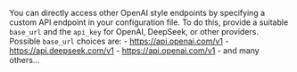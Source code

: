 You can directly access other OpenAI style endpoints by specifying a custom API endpoint in your configuration file. To do this, provide a suitable `base_url` and the `api_key` for OpenAI, DeepSeek, or other providers. Possible `base_url` choices are:
<AccordionGroup>
    <Card>
    - https://api.openai.com/v1
    </Card>
    <Card>
    - https://api.deepseek.com/v1
    </Card>
    <Card>
    - https://api.openai.com/v1
    </Card>
    <Card>
    - and many others...
    </Card> 
</AccordionGroup>
